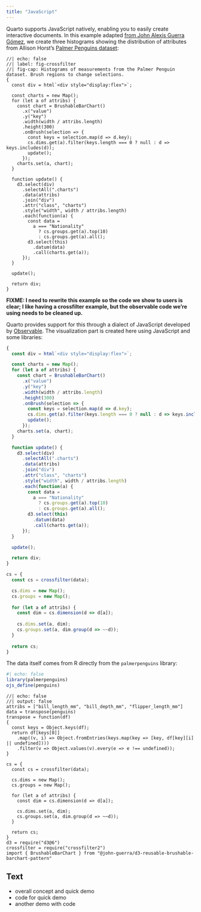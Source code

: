 ```yaml
---
title: "JavaScript"
---
```


Quarto supports JavaScript natively, enabling you to easily create interactive documents. 
In this example adapted [from John Alexis Guerra Gómez](https://observablehq.com/@berkeleyvis/crossfilter), we create three histograms showing the distribution of attributes from Allison Horst's [Palmer Penguins dataset](https://allisonhorst.github.io/palmerpenguins/):

```ojs
//| echo: false
//| label: fig-crossfilter
//| fig-cap: Histograms of measurements from the Palmer Penguin dataset. Brush regions to change selections.
{
  const div = html`<div style="display:flex">`;

  const charts = new Map();
  for (let a of attribs) {
    const chart = BrushableBarChart()
      .x("value")
      .y("key")
      .width(width / attribs.length)
      .height(300)
      .onBrush(selection => {
        const keys = selection.map(d => d.key);
        cs.dims.get(a).filter(keys.length === 0 ? null : d => keys.includes(d));
        update();
      });
    charts.set(a, chart);
  }

  function update() {
    d3.select(div)
      .selectAll(".charts")
      .data(attribs)
      .join("div")
      .attr("class", "charts")
      .style("width", width / attribs.length)
      .each(function(a) {
        const data =
          a === "Nationality"
            ? cs.groups.get(a).top(10)
            : cs.groups.get(a).all();
        d3.select(this)
          .datum(data)
          .call(charts.get(a));
      });
  }

  update();

  return div;
}
```

**FIXME: I need to rewrite this example so the code we show to users is clear; I like having a crossfilter example, but the observable code we're using needs to be cleaned up.**

Quarto provides support for this through a dialect of JavaScript developed by [Observable](https://www.observablehq.com). 
The visualization part is created here using JavaScript and some libraries: 

```js
{
  const div = html`<div style="display:flex">`;

  const charts = new Map();
  for (let a of attribs) {
    const chart = BrushableBarChart()
      .x("value")
      .y("key")
      .width(width / attribs.length)
      .height(300)
      .onBrush(selection => {
        const keys = selection.map(d => d.key);
        cs.dims.get(a).filter(keys.length === 0 ? null : d => keys.includes(d));
        update();
      });
    charts.set(a, chart);
  }

  function update() {
    d3.select(div)
      .selectAll(".charts")
      .data(attribs)
      .join("div")
      .attr("class", "charts")
      .style("width", width / attribs.length)
      .each(function(a) {
        const data =
          a === "Nationality"
            ? cs.groups.get(a).top(10)
            : cs.groups.get(a).all();
        d3.select(this)
          .datum(data)
          .call(charts.get(a));
      });
  }

  update();

  return div;
}

cs = {
  const cs = crossfilter(data);

  cs.dims = new Map();
  cs.groups = new Map();
  
  for (let a of attribs) {
    const dim = cs.dimension(d => d[a]);
    
    cs.dims.set(a, dim);
    cs.groups.set(a, dim.group(d => ~~d));
  }
  
  return cs;
}
```

The data itself comes from R directly from the `palmerpenguins` library:

```r
#| echo: false
library(palmerpenguins)
ojs_define(penguins)
```

```ojs
//| echo: false
//| output: false
attribs = ["bill_length_mm", "bill_depth_mm", "flipper_length_mm"]
data = transpose(penguins)
transpose = function(df)
{
  const keys = Object.keys(df);
  return df[keys[0]]
    .map((v, i) => Object.fromEntries(keys.map(key => [key, df[key][i] || undefined])))
    .filter(v => Object.values(v).every(e => e !== undefined));
}

cs = {
  const cs = crossfilter(data);

  cs.dims = new Map();
  cs.groups = new Map();
  
  for (let a of attribs) {
    const dim = cs.dimension(d => d[a]);
    
    cs.dims.set(a, dim);
    cs.groups.set(a, dim.group(d => ~~d));
  }
  
  return cs;
}
d3 = require("d3@6")
crossfilter = require("crossfilter2")
import { BrushableBarChart } from "@john-guerra/d3-reusable-brushable-barchart-pattern"
```



## Text

- overall concept and quick demo
- code for quick demo
- another demo with code


